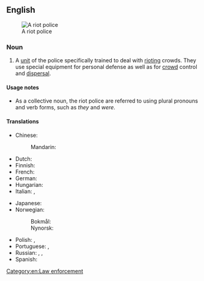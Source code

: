 ==English==
{{wikipedia}}
[[File:Indonesian riot police.jpg|thumb|A riot police]]

===Noun===
{{en-noun|-}}

# A [[unit]] of the police specifically trained to deal with [[riot#Verb|riot]]ing crowds. They use special equipment for personal defense as well as for [[crowd]] control and [[dispersal]].
#:{{synonyms|en|anti-riot police}}

====Usage notes====
* As a collective noun, the riot police are referred to using plural pronouns and verb forms, such as ''they'' and ''were''.

====Translations====
{{trans-top|a unit of police specifically trained to deal with rioting crowds}}
* Chinese:
*: Mandarin: {{t+|cmn|防暴警察|tr=fángbào jǐngchá|sc=Hani}}
* Dutch: {{t+|nl|oproerpolitie|f}}
* Finnish: {{t+|fi|mellakkapoliisi}}
* French: {{t|fr|police antiémeute|f}}
* German: {{t|de|Bereitschaftspolizei|f}}
* Hungarian: {{t|hu|rohamrendőrség}}
* Italian: {{t+|it|celere}}, {{t|it|polizia antisommossa|f}}
{{trans-mid}}
* Japanese: {{t|ja|機動隊|tr=きどうたい, kidōtai|sc=Jpan}}
* Norwegian:
*: Bokmål: {{t|nb|opprørspoliti|n}}
*: Nynorsk: {{t|nn|opprørspoliti|n}}
* Polish: {{t|pl|oddziały prewencji|m-p}}, {{t+|pl|prewencja|f}} {{qualifier|colloquial}}
* Portuguese: {{t|pt|polícia de choque|f}}, {{t|pt|batalhão de choque|m}}
* Russian: {{t+|ru|ОМО́Н|m}}, {{t|ru|[[поли́ция]] по [[охрана|охра́не]] [[общественный|обще́ственного]] [[порядок|поря́дка]]|f}}, {{t+|ru|спецна́з|m}}
* Spanish: {{t|es|antidisturbios|m-p}}
{{trans-bottom}}

[[Category:en:Law enforcement]]